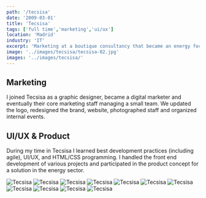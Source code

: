 ```yaml
---
path: '/tecsisa'
date: '2009-03-01'
title: 'Tecsisa'
tags: ['full time','marketing','ui/ux']
location: 'Madrid'
industry: 'IT'
excerpt: 'Marketing at a boutique consultancy that became an energy focused startup'
image: '../images/tecsisa/tecsisa-02.jpg'
images: '../images/tecsisa/'
---
```


## Marketing
I joined Tecsisa as a graphic designer, became a digital marketer and eventually their core marketing staff managing a small team. We updated the logo, redesigned the brand, website, photographed staff and organized internal events. 


## UI/UX & Product
During my time in Tecsisa I learned best development practices (including agile), UI/UX, and HTML/CSS programming. I handled the front end development of various projects and participated in the product concept for a solution in the energy sector. 


![Tecsisa](../images/tecsisa/tecsisa-03.jpg)
![Tecsisa](../images/tecsisa/tecsisa-04.jpg)
![Tecsisa](../images/tecsisa/tecsisa-05.jpg)
![Tecsisa](../images/tecsisa/tecsisa-06.jpg)
![Tecsisa](../images/tecsisa/tecsisa-07.jpg)
![Tecsisa](../images/tecsisa/tecsisa-08.jpg)
![Tecsisa](../images/tecsisa/tecsisa-09.jpg)
![Tecsisa](../images/tecsisa/tecsisa-10.jpg)
![Tecsisa](../images/tecsisa/tecsisa-11.jpg)
![Tecsisa](../images/tecsisa/tecsisa-12.jpg)
![Tecsisa](../images/tecsisa/tecsisa-01.jpg)